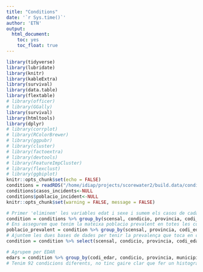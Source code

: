 ```yaml
---
title: "Conditions"
date: '`r Sys.time()`'
author: 'ETN'
output: 
  html_document: 
    toc: yes
    toc_float: true
---
```


```r
library(tidyverse)
library(lubridate)
library(knitr)
library(kableExtra)
library(survival)
library(data.table)
library(flextable)
# library(officer)
# library(GGally)
library(survival)
library(htmltools)
library(dplyr)
# library(corrplot)
# library(RColorBrewer)
# library(ggpubr)
# library(cluster)
# library(factoextra) 
# library(devtools)
# library(FeatureImpCluster)
# library(flexclust)
# library(ggbiplot)
knitr::opts_chunk$set(echo = FALSE)
conditions = readRDS("/home/idiap/projects/scorewater2/build.data/conditionsreals.rds")
conditions$casos_incidents<-NULL
conditions$poblacio_incident<-NULL
knitr::opts_chunk$set(warning = FALSE, message = FALSE) 
```

```r
# Primer 'eliminem' les variables edat i sexe i sumem els casos de cada un per tenir les prevalençes de cada condicio per regió
condition = conditions %>% group_by(scensal, condicio, provincia, codi_edar, municipi, Zona) %>% summarize_if(is.numeric, sum, na.rm=T)
# Ens assegurem que tenim la mateixa poblacio prevalent en totes les condicions ja que algunes malalties poc comunes podiem tenir NA en alguna fila i modificarnos la poblacio en determinats casos
poblacio_prevalent = condition %>% group_by(scensal, provincia, codi_edar, municipi, Zona) %>% summarize_if(is.numeric, max, na.rm=T) %>% select(scensal, provincia, codi_edar, municipi, Zona, poblacio_prevalent, pob_real)
# Ajuntem les dues bases de dades per tenir la prevalença que toca en cada cas
condition = condition %>% select(scensal, condicio, provincia, codi_edar, municipi, Zona, casos_prevalents) %>% left_join(poblacio_prevalent)
```

```r
# Agrupem per EDAR
edars = condition %>% group_by(codi_edar, condicio, provincia, municipi, Zona) %>% summarize_if(is.numeric, sum, na.rm=T)
# Tenim 92 condicions diferents, no tinc gaire clar que fer un histograma de cada una sigui lo apropiat
```
